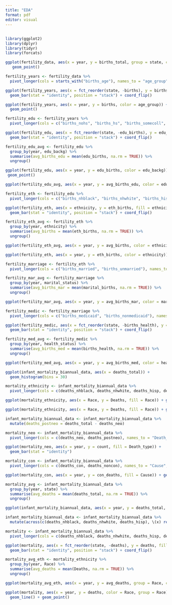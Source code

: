 ```yaml
---
title: "EDA"
format: pdf
editor: visual
---
```


## 

```r
library(ggplot2)
library(dplyr)
library(tidyr)
library(forcats)
```

```r
ggplot(fertility_data, aes(x = year, y = births_total, group = state, color = state)) +
   geom_point()
```

```r
fertility_years <- fertility_data %>% 
  pivot_longer(cols = starts_with("births_age"), names_to = "age_group", values_to = "births")

ggplot(fertility_years, aes(x = fct_reorder(state, -births), y = births, fill = age_group)) +
  geom_bar(stat = "identity", position = "stack") + coord_flip()

ggplot(fertility_years, aes(x = year, y = births, color = age_group)) +
  geom_point()
```

```r
fertility_edu <- fertility_years %>% 
  pivot_longer(cols = c("births_nohs", "births_hs", "births_somecoll", "births_coll"), names_to = "edu_backg", values_to = "edu_births")

ggplot(fertility_edu, aes(x = fct_reorder(state, -edu_births), y = edu_births, fill = edu_backg)) +
  geom_bar(stat = "identity", position = "stack") + coord_flip()

fertility_edu_avg <- fertility_edu %>% 
  group_by(year, edu_backg) %>% 
  summarise(avg_births_edu = mean(edu_births, na.rm = TRUE)) %>% 
  ungroup()

ggplot(fertility_edu, aes(x = year, y = edu_births, color = edu_backg)) +
 geom_point()

ggplot(fertility_edu_avg, aes(x = year, y = avg_births_edu, color = edu_backg, group = edu_backg)) + geom_point() + geom_line()
```

```r
fertility_eth <- fertility_edu %>% 
  pivot_longer(cols = c("births_nhblack", "births_nhwhite", "births_hisp", "births_otherraceeth"), names_to = "ethnicity", values_to = "eth_births")

ggplot(fertility_eth, aes(x = ethnicity, y = eth_births, fill = ethnicity)) +
  geom_bar(stat = "identity", position = "stack") + coord_flip()

fertility_eth_avg <- fertility_eth %>% 
  group_by(year, ethnicity) %>% 
  summarise(avg_births = mean(eth_births, na.rm = TRUE)) %>% 
  ungroup()

ggplot(fertility_eth_avg, aes(x = year, y = avg_births, color = ethnicity, group = ethnicity)) + geom_point() + geom_line()

ggplot(fertility_eth, aes(x = year, y = eth_births, color = ethnicity)) + geom_point()
```

```r
fertility_marriage <- fertility_eth %>% 
  pivot_longer(cols = c("births_married", "births_unmarried"), names_to = "marital_status", values_to = "marital_births")

fertility_mar_avg <- fertility_marriage %>% 
  group_by(year, marital_status) %>% 
  summarise(avg_births_mar = mean(marital_births, na.rm = TRUE)) %>% 
  ungroup()

ggplot(fertility_mar_avg, aes(x = year, y = avg_births_mar, color = marital_status, group = marital_status)) + geom_point() + geom_line()
```

```r
fertility_medic <- fertility_marriage %>% 
  pivot_longer(cols = c("births_medicaid", "births_nonmedicaid"), names_to = "health_status", values_to = "births_health")

ggplot(fertility_medic, aes(x = fct_reorder(state, -births_health), y = births_health, fill = health_status)) +
  geom_bar(stat = "identity", position = "stack") + coord_flip()

fertility_med_avg <- fertility_medic %>% 
  group_by(year, health_status) %>% 
  summarise(avg_births_med = mean(births_health, na.rm = TRUE)) %>% 
  ungroup()

ggplot(fertility_med_avg, aes(x = year, y = avg_births_med, color = health_status, group = health_status)) + geom_point() + geom_line()
```

```r
ggplot(infant_mortality_biannual_data, aes(x = deaths_total)) +
  geom_histogram(bins = 30)
```

```r
mortality_ethnicity <- infant_mortality_biannual_data %>% 
  pivot_longer(cols = c(deaths_nhblack, deaths_nhwhite, deaths_hisp, deaths_otherraceeth), names_to = "Race", values_to = "Deaths")

ggplot(mortality_ethnicity, aes(x = Race, y = Deaths, fill = Race)) + geom_boxplot()

ggplot(mortality_ethnicity, aes(x = Race, y = Deaths, fill = Race)) + geom_bar(stat = "identity")
```

```r
infant_mortality_biannual_data <- infant_mortality_biannual_data %>% 
  mutate(deaths_postneo = deaths_total - deaths_neo)

mortality_neo <- infant_mortality_biannual_data %>% 
  pivot_longer(cols = c(deaths_neo, deaths_postneo), names_to = "Death_type", values_to = "count")

ggplot(mortality_neo, aes(x = year, y = count, fill = Death_type)) +
  geom_bar(stat = "identity")
```

```r
mortality_con <- infant_mortality_biannual_data %>% 
  pivot_longer(cols = c(deaths_con, deaths_noncon), names_to = "Cause", values_to = "con_deaths")

ggplot(mortality_con, aes(x = year, y = con_deaths, fill = Cause)) + geom_bar(stat = "identity", position = "dodge")
```

```r
mortality_avg <- infant_mortality_biannual_data %>% 
  group_by(year, state) %>% 
  summarise(avg_deaths = mean(deaths_total, na.rm = TRUE)) %>% 
  ungroup()

ggplot(infant_mortality_biannual_data, aes(x = year, y = deaths_total, group = state, color = state)) + geom_line() + geom_point()

infant_mortality_biannual_data <- infant_mortality_biannual_data %>% 
  mutate(across(c(deaths_nhblack, deaths_nhwhite, deaths_hisp), \(x) replace_na(x, 0)))

mortality <- infant_mortality_biannual_data %>%
  pivot_longer(cols = c(deaths_nhblack, deaths_nhwhite, deaths_hisp, deaths_otherraceeth), names_to = "Race", values_to = "deaths")

ggplot(mortality, aes(x = fct_reorder(state, -deaths), y = deaths, fill = Race)) +
  geom_bar(stat = "identity", position = "stack") + coord_flip()

mortality_avg_eth <- mortality_ethnicity %>% 
  group_by(year, Race) %>% 
  summarise(avg_deaths = mean(Deaths, na.rm = TRUE)) %>% 
  ungroup()

ggplot(mortality_avg_eth, aes(x = year, y = avg_deaths, group = Race, color = Race)) + geom_line() + geom_point()

ggplot(mortality, aes(x = year, y = deaths, color = Race, group = Race)) +
  geom_line() + geom_point()
```

```r

```
